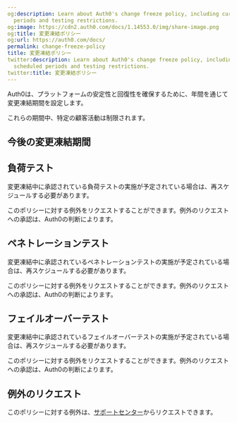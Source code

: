 ```yaml
---
og:description: Learn about Auth0's change freeze policy, including currently scheduled
  periods and testing restrictions.
og:image: https://cdn2.auth0.com/docs/1.14553.0/img/share-image.png
og:title: 変更凍結ポリシー
og:url: https://auth0.com/docs/
permalink: change-freeze-policy
title: 変更凍結ポリシー
twitter:description: Learn about Auth0's change freeze policy, including currently
  scheduled periods and testing restrictions.
twitter:title: 変更凍結ポリシー
---
```


Auth0は、プラットフォームの安定性と回復性を確保するために、年間を通じて変更凍結期間を設定します。

これらの期間中、特定の顧客活動は制限されます。

## 今後の変更凍結期間



## 負荷テスト



変更凍結中に承認されている負荷テストの実施が予定されている場合は、再スケジュールする必要があります。

このポリシーに対する例外をリクエストすることができます。例外のリクエストへの承認は、Auth0の判断によります。

## ペネトレーションテスト



変更凍結中に承認されているペネトレーションテストの実施が予定されている場合は、再スケジュールする必要があります。

このポリシーに対する例外をリクエストすることができます。例外のリクエストへの承認は、Auth0の判断によります。

## フェイルオーバーテスト



変更凍結中に承認されているフェイルオーバーテストの実施が予定されている場合は、再スケジュールする必要があります。

このポリシーに対する例外をリクエストすることができます。例外のリクエストへの承認は、Auth0の判断によります。

## 例外のリクエスト

このポリシーに対する例外は、[サポートセンター](https://support.auth0.com)からリクエストできます。